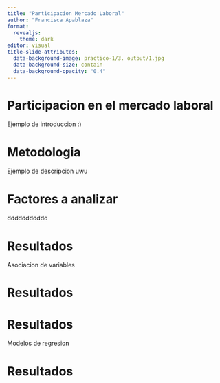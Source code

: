 ```yaml
---
title: "Participacion Mercado Laboral"
author: "Francisca Apablaza"
format:
  revealjs: 
    theme: dark
editor: visual
title-slide-attributes: 
  data-background-image: practico-1/3. output/1.jpg
  data-background-size: contain
  data-background-opacity: "0.4"
---
```


# Participacion en el mercado laboral

Ejemplo de introduccion :)

# Metodologia

Ejemplo de descripcion uwu

# Factores a analizar

ddddddddddd

# Resultados

Asociacion de variables

# Resultados

# Resultados

Modelos de regresion

# Resultados
